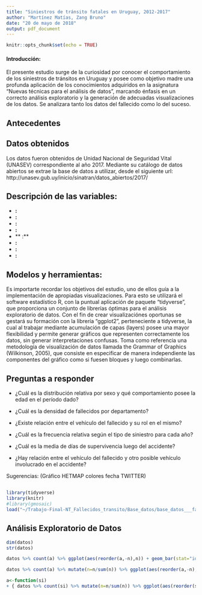 ```yaml
---
title: "Siniestros de tránsito fatales en Uruguay, 2012-2017"
author: "Martínez Matías, Zang Bruno"
date: "20 de mayo de 2018"
output: pdf_document
---
```


```r
knitr::opts_chunk$set(echo = TRUE)
```

#### Introducción:

El presente estudio surge de la curiosidad por conocer el comportamiento de los siniestros de tránsitos en Uruguay y posee como objetivo madre una profunda aplicación de los conocimientos adquiridos en la asignatura "Nuevas técnicas para el análisis de datos", marcando énfasis en un correcto análisis exploratorio y la generación de adecuadas visualizaciones de los datos.
Se analizara tanto los datos del fallecido como lo del suceso.




## Antecedentes


## Datos obtenidos

Los datos fueron obtenidos de Unidad Nacional de Seguridad Vital (UNASEV) correspondiente al año 2017.
Mediante su catálogo de datos abiertos se extrae la base de datos a utilizar, desde el siguiente url: http://unasev.gub.uy/inicio/sinatran/datos_abiertos/2017/

## Descripción de las variables:

- **:**  
- **:** 
- **:** 
- **:** 
- ** :** 
- **:** 
- **:** 
- **:** 


## Modelos y herramientas:

Es importarte recordar los objetivos del estudio, uno de ellos guía a la implementación de apropiadas visualizaciones. Para esto se utilizará el software estadístico R, con la puntual aplicación de paquete "tidyverse", que proporciona un conjunto de librerías óptimas para el análisis exploratorio de datos.
Con el fin de crear visualizaciónes oportunas se gestará su formación con la librería "ggplot2", perteneciente a tidyverse, la cual al trabajar mediante acumulación de capas (layers) posee una mayor flexibilidad y permite generar gráficos que representen correctamente los datos, sin generar interpretaciones confusas. Toma como referencia una metodología de visualización de datos llamada the Grammar of Graphics (Wilkinson, 2005), que consiste en especificar de manera independiente las componentes del gráfico como si fuesen bloques y luego combinarlas.


## Preguntas a responder

 - ¿Cuál es la distribución relativa por sexo y qué comportamiento posee la edad en el período dado?

 - ¿Cuál es la densidad de fallecidos por departamento?
 
 - ¿Existe relación entre el vehículo del fallecido y su rol en el mismo?
 
 - ¿Cuál es la frecuencia relativa según el tipo de siniestro para cada año?
 
 - ¿Cuál es la media de días de supervivencia luego del accidente?
 
 - ¿Hay relación entre el vehículo del fallecido y otro posible vehículo involucrado en el accidente?


Sugerencias: (Gráfico HETMAP colores fecha TWITTER)

## 

```r
library(tidyverse)
library(knitr)
#library(gmosaic)
load("~/Trabajo-Final-NT_Fallecidos_transito/Base_datos/base_datos___fallecidos_transito_uruguay__2012-2017.RData")
```
## Análisis Exploratorio de Datos

```r
dim(datos)
str(datos)

datos %>% count(a) %>% ggplot(aes(reorder(a,-n),n)) + geom_bar(stat="identity",aes(fill=a),show.legend = F) + labs(x="Año", y=" Frecuencia absoluta de fallecidos",title="Gráfico de barras: frecuencia absoluta fallecidos por año")

datos %>% count(a) %>% mutate(n=n/sum(n)) %>% ggplot(aes(reorder(a,-n),n)) + geom_bar(stat="identity",aes(fill=a),show.legend = F) + labs(x="Año", y=" Frecuencia relativa de fallecidos",title="Gráfico de barras: frecuencia relativa fallecidos por año")

a<-function(si)  
+ { datos %>% count(si) %>% mutate(n=n/sum(n)) %>% ggplot(aes(reorder(si,-n),n)) + geom_bar(stat="identity",aes(fill=si),show.legend = F) + labs(x="Año", y=" Frecuencia relativa de fallecidos",title="Gráfico de barras: frecuencia relativa fallecidos por año") }
```

